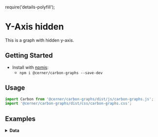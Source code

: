 require('details-polyfill');

# Y-Axis hidden

This is a graph with hidden y-axis.

## Getting Started

- Install with [npmjs](https://www.npmjs.com):
  - `npm i @cerner/carbon-graphs --save-dev`

## Usage
```js
import Carbon from '@cerner/carbon-graphs/dist/js/carbon-graphs.js';
import '@cerner/carbon-graphs/dist/css/carbon-graphs.css';
```

## Examples
<LineGraph />

<details>
<summary style={{fontSize: 24 }}>
<b>Data</b>
</summary>

### Graph Config object
<GraphConfig />
</details>

